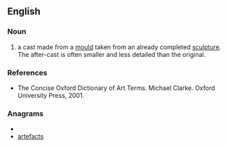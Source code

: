 ==English==

===Noun===
{{en-noun|sg=[[after]]-[[cast]]}}

# a cast made from a [[mould]] taken from an already completed [[sculpture]]. The after-cast is often smaller and less detailed than the original.

===References===
*The Concise Oxford Dictionary of Art Terms. Michael Clarke. Oxford University Press, 2001.

===Anagrams===
* {{alphagram|aacefrstt}}
* [[artefacts#English|artefacts]]